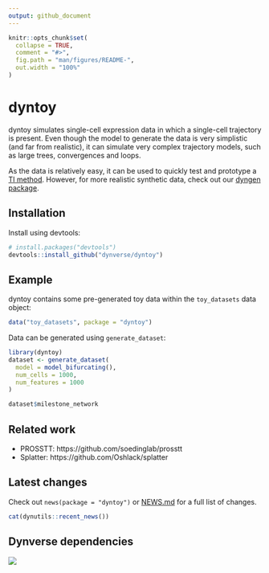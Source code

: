 ```yaml
---
output: github_document
---
```


<!-- README.md is generated from README.Rmd. Please edit that file -->

```r
knitr::opts_chunk$set(
  collapse = TRUE,
  comment = "#>",
  fig.path = "man/figures/README-",
  out.width = "100%"
)
```
# dyntoy

dyntoy simulates single-cell expression data in which a single-cell trajectory is present. Even though the model to generate the data is very simplistic (and far from realistic), it can simulate very complex trajectory models, such as large trees, convergences and loops.

As the data is relatively easy, it can be used to quickly test and prototype a [TI method](https://github.com/dynverse/dynmethods). However, for more realistic synthetic data, check out our [dyngen package](https://github.com/dynverse/dyngen).

## Installation

Install using devtools:

```r
# install.packages("devtools")
devtools::install_github("dynverse/dyntoy")
```

## Example

dyntoy contains some pre-generated toy data within the `toy_datasets` data object:

```r
data("toy_datasets", package = "dyntoy")
```

Data can be generated using `generate_dataset`:

```r
library(dyntoy)
dataset <- generate_dataset(
  model = model_bifurcating(),
  num_cells = 1000,
  num_features = 1000
)

dataset$milestone_network
```

## Related work

- PROSSTT: https://github.com/soedinglab/prosstt
- Splatter: https://github.com/Oshlack/splatter

## Latest changes

Check out `news(package = "dyntoy")` or [NEWS.md](NEWS.md) for a full list of changes.

<!-- This section gets automatically generated from NEWS.md -->

```r
cat(dynutils::recent_news())
```

## Dynverse dependencies

<!-- Generated by "update_dependency_graphs.R" in the main dynverse repo -->
![](man/figures/dependencies.png)
